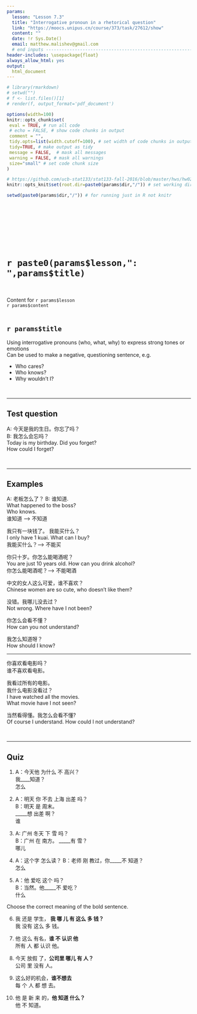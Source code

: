 ```yaml
---
params:
  lesson: "Lesson 7.3"
  title: "Interrogative pronoun in a rhetorical question"            
  link: "https://moocs.unipus.cn/course/373/task/27612/show"
  content: ""  
  date: !r Sys.Date()
  email: matthew.malishev@gmail.com    
  # end inputs ---------------------------------------------------------------
header-includes: \usepackage{float}
always_allow_html: yes
output:
  html_document 
---
```


```r
# library(rmarkdown)
# setwd("")
# f <- list.files()[1]
# render(f, output_format='pdf_document')
```

```r
options(width=100)
knitr::opts_chunk$set(
 eval = TRUE, # run all code
 # echo = FALSE, # show code chunks in output 
 comment = "",
 tidy.opts=list(width.cutoff=100), # set width of code chunks in output
 tidy=TRUE, # make output as tidy
 message = FALSE,  # mask all messages
 warning = FALSE, # mask all warnings 
 size="small" # set code chunk size
)

# https://github.com/ucb-stat133/stat133-fall-2016/blob/master/hws/hw02-tables-ggplot.Rmd
knitr::opts_knit$set(root.dir=paste0(params$dir,"/")) # set working dir

setwd(paste0(params$dir,"/")) # for running just in R not knitr
```

\  

\  

\  

\  

# `r paste0(params$lesson,": ",params$title)`    
\  

Content for `r params$lesson`  
`r params$content`      
\  

<!-- ____________________________________________________________________________ -->
<!-- ____________________________________________________________________________ -->
<!-- ____________________________________________________________________________ -->
<!-- start body -->  
  
## `r params$title`      

Using interrogative pronouns (who, what, why) to express strong tones or emotions  
Can be used to make a negative, questioning sentence, e.g.  

- Who cares? 
- Who knows?  
- Why wouldn't I?  

\  

******      
  
## Test question        

A: 今天是我的生日。你忘了吗？    
B: 我怎么会忘吗？      
Today is my birthday. Did you forget?      
How could I forget?      

\  

******      
    
## Examples   

A: 老板怎么了？
B: 谁知道.     
What happened to the boss?   
Who knows.  
谁知道 --> 不知道     

我只有一块钱了。 我能买什么？    
I only have 1 kuai. What can I buy?    
我能买什么？--> 不能买    

你只十岁。你怎么能喝酒呢？      
You are just 10 years old. How can you drink alcohol?   
你怎么能喝酒呢？--> 不能喝酒       

中文的女人这么可爱，谁不喜欢？   
Chinese women are so cute, who doesn't like them?  

没错。我哪儿没去过？   
Not wrong. Where have I not been?  

你怎么会看不懂？    
How can you not understand?  
    
我怎么知道呀？   
How should I know?  
    
******    

你喜欢看电影吗？    
谁不喜欢看电影。    

我看过所有的电影。     
我什么电影没看过？  
I have watched all the movies.    
What movie have I not seen?   
  
当然看得懂。我怎么会看不懂?  
Of course I understand. How could I not understand?  
  
\  

******      
  
## Quiz  
  
1.  
A：今天他 为什么   不 高兴？    
我____知道？  
怎么  

2.  
A：明天  你 不去  上海   出差  吗？     
B：明天  是  周末。   
_____想  出差  啊？  
谁  

3.  
A:  广州    冬天   下 雪  吗？   
B：广州    在  南方。 _____有 雪？  
哪儿  

4.  
A：这个字 怎么读？ 
B：老师   刚   教过，你_____不 知道？  
怎么  

5.  
A：他 爱吃  这个 吗？   
B：当然。他_____不 爱吃？  
什么    

Choose the correct meaning of the bold sentence.    

6.  
我  还是  学生， **我 哪 儿 有 这么 多 钱？**    
我  没有   这么  多  钱。  

7.  
他 这么 有名，**谁 不 认识 他**  
所有 人 都  认识 他。     

8.  
今天 放假 了，**公司里 哪儿 有 人？**  
公司 里  没有  人。  

9.  
这么好的机会，**谁不想去**  
每 个 人 都  想  去。    

10.  
他 是  新 来 的，**他  知道  什么？**      
他 不 知道。   

